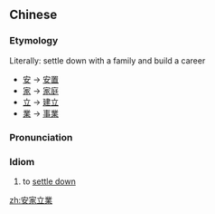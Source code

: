 {{also|安家立业}}
==Chinese==
{{zh-forms|s=安家立业}}

===Etymology===
Literally: settle down with a family and build a career
* [[安]] -> [[安置]]
* [[家]] -> [[家庭]]
* [[立]] -> [[建立]]
* [[業]] -> [[事業]]

===Pronunciation===
{{zh-pron
|m=ānjiālìyè
|cat=id
}}

===Idiom===
{{zh-idiom}}

# to [[settle down]]

[[zh:安家立業]]